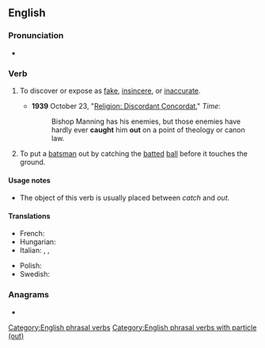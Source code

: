 ==English==

===Pronunciation===
* {{audio|en|en-au-catch out.ogg|Audio (AU)}}

===Verb===
{{en-verb|catch<,,caught> out}}

# {{lb|en|transitive}} To discover or expose as [[fake]], [[insincere]], or [[inaccurate]].
#* '''1939''' October 23, "[https://web.archive.org/web/20121231150726/http://www.time.com/time/magazine/article/0,9171,772262,00.html Religion: Discordant Concordat]," ''Time'':
#*: Bishop Manning has his enemies, but those enemies have hardly ever '''caught''' him '''out''' on a point of theology or canon law.
# {{lb|en|transitive|cricket}} To put a [[batsman]] out by catching the [[batted]] [[ball]] before it touches the ground.

====Usage notes====
* The object of this verb is usually placed between ''catch'' and ''out''.

====Translations====
{{trans-top|to discover or expose as fake, insincere, or inaccurate}}
* French: {{t+|fr|piéger}}
* Hungarian: {{t+|hu|rajtakap}}
* Italian: {{t|it|cogliere sul fatto}}, {{t+|it|sorprendere}}, {{t|it|prendere sul fatto}}
{{trans-mid}}
* Polish: {{t+|pl|przyłapać|pf}} {{qualifier|kogoś, na czymś [złym] / jak robił coś [złego]}}
* Swedish: {{t+|sv|komma på}}
{{trans-bottom}}

===Anagrams===
* {{anagrams|en|a=acchottu|outcatch}}

[[Category:English phrasal verbs]]
[[Category:English phrasal verbs with particle (out)]]